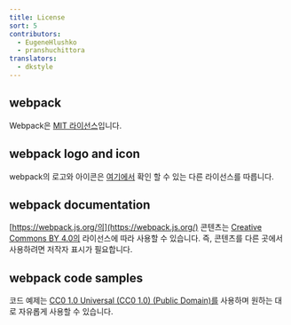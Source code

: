 ```yaml
---
title: License
sort: 5
contributors:
  - EugeneHlushko
  - pranshuchittora
translators:
  - dkstyle
---
```


## webpack

Webpack은 [MIT 라이선스](https://github.com/webpack/webpack/blob/main/LICENSE)입니다.

## webpack logo and icon

webpack의 로고와 아이콘은 [여기에서](https://github.com/webpack/media) 확인 할 수 있는 다른 라이선스를 따릅니다.

## webpack documentation

[https://webpack.js.org/의](https://webpack.js.org/) 콘텐츠는 [Creative Commons BY 4.0의](https://creativecommons.org/licenses/by/4.0/) 라이선스에 따라 사용할 수 있습니다. 즉, 콘텐츠를 다른 곳에서 사용하려면 저작자 표시가 필요합니다.

## webpack code samples

코드 예제는 [CC0 1.0 Universal (CC0 1.0) (Public Domain)를](https://creativecommons.org/publicdomain/zero/1.0/) 사용하며 원하는 대로 자유롭게 사용할 수 있습니다.
